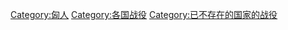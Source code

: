 [[Category:匈人|Category:匈人]]
[[Category:各国战役|Category:各国战役]]
[[Category:已不存在的国家的战役|Category:已不存在的国家的战役]]